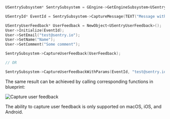```cpp
USentrySubsystem* SentrySubsystem = GEngine->GetEngineSubsystem<USentrySubsystem>();

USentryId* EventId = SentrySubsystem->CaptureMessage(TEXT("Message with feedback"));

USentryUserFeedback* UserFeedback = NewObject<USentryUserFeedback>();
User->Initialize(EventId);
User->SetEmail("test@sentry.io");
User->SetName("Name");
User->SetComment("Some comment");

SentrySubsystem->CaptureUserFeedback(UserFeedback);

// OR

SentrySubsystem->CaptureUserFeedbackWithParams(EventId, "test@sentry.io", "Some comment", "Name");
```

The same result can be achieved by calling corresponding functions in blueprint:

![Capture user feedback](./img/unreal_user_feedback.png)

<Alert>

The ability to capture user feedback is only supported on macOS, iOS, and Android.

</Alert>
